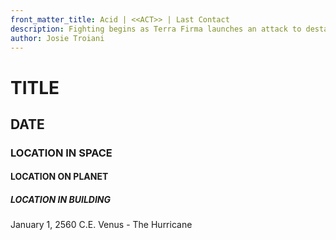 ```yaml
---
front_matter_title: Acid | <<ACT>> | Last Contact
description: Fighting begins as Terra Firma launches an attack to destablize the Venusian atmosphere. Queen Dies saving people.
author: Josie Troiani
---
```

# TITLE

## DATE

### LOCATION IN SPACE

#### LOCATION ON PLANET

##### LOCATION IN BUILDING

January 1, 2560 C.E.
Venus - The Hurricane
